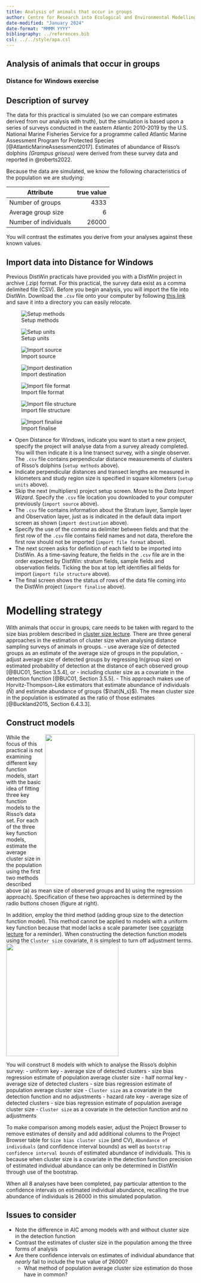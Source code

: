 ```yaml
---
title: Analysis of animals that occur in groups
author: Centre for Research into Ecological and Environmental Modelling <br> **University of St Andrews**
date-modified: "January 2024"
date-format: "MMMM YYYY"
bibliography: ../references.bib
csl: ../../style/apa.csl
---
```


:::{.callout-warning collapse=false appearance='default' icon=true}
# Analysis of animals that occur in groups
### Distance for Windows exercise
:::

## Description of survey

The data for this practical is simulated (so we can compare estimates derived from our analysis with truth), but the simulation is based upon a series of surveys conducted in the eastern Atlantic 2010-2019 by the U.S. National Marine Fisheries Service for a programme called Atlantic Marine Assessment Program for Protected Species [@AtlanticMarineAssessment2017].  Estimates of abundance of Risso's dolphins *(Grampus griseus)* were derived from these survey data and reported in @roberts2022.

Because the data are simulated, we know the following characteristics of the population we are studying:

| Attribute | true value |
| --------- | ----------:|
| Number of groups | 4333 |
| Average group size | 6 |
| Number of individuals | 26000 |

You will contrast the estimates you derive from your analyses against these known values.

## Import data into Distance for Windows

Previous DistWin practicals have provided you with a DistWin project in archive (.zip) format. For this practical, the survey data exist as a comma delimited file (CSV). Before you begin analysis, you will import the file into DistWin. Download the `.csv` file onto your computer by following  [this link](../R-prac/Risso_survey.csv) and save it into a directory you can easily relocate.

::: {layout-nrow=4}
![Setup methods](importsurvey.png)

![Setup units](importunits.png)


![Import source](importsource.png)

![Import destination](importwhat.png)

![Import file format](importfields.png)

![Import file structure](importorder.png)

![Import finalise](importfinal.png)
:::

- Open Distance for Windows, indicate you want to start a new project, specify the project will analyse data from a survey already completed. You will then indicate it is a line transect survey, with a single observer. The `.csv` file contains perpendicular distance measurements of clusters of Risso's dolphins (`setup methods` above).
- Indicate perpendicular distances and transect lengths are measured in kilometers and study region size is specified in square kilometers (`setup units` above).
- Skip the next (multipliers) project setup screen. Move to the *Data Import Wizard*. Specify the `.csv` file location you downloaded to your computer previously (`import source` above).
- The `.csv` file contains information about the Stratum layer, Sample layer and Observation layer, just as is indicated in the default data import screen as shown (`import destination` above).
- Specify the use of the *comma* as delimiter between fields and that the first row of the `.csv` file contains field names and not data, therefore the first row should not be imported (`import file format` above).
- The next screen asks for definition of each field to be imported into DistWin. As a time-saving feature, the fields in the `.csv` file are in the order expected by DistWin: stratum fields, sample fields and observation fields. Ticking the box at top left identifies all fields for import (`import file structure` above).
- The final screen shows the status of rows of the data file coming into the DistWin project (`import finalise` above).

# Modelling strategy

With animals that occur in groups, care needs to be taken with regard to the size bias problem described in [cluster size lecture](../Mod9-2023-clusters.pdf). There are three general approaches in the estimation of cluster size when analysing distance sampling surveys of animals in groups.
- use average size of detected groups as an estimate of the average size of groups in the population,
- adjust average size of detected groups by regressing ln(group size) on estimated  probability of detection at the distance of each observed group [@BUC01, Section 3.5.4], or
- including cluster size as a covariate in the detection function [@BUC01, Section 3.5.5].
  - This approach makes use of Horvitz-Thompson-Like estimators that estimate abundance of individuals ($\hat{N}$) and estimate abundance of groups ($\hat{N_s}$). The mean cluster size in the population is estimated as the ratio of those estimates [@Buckland2015, Section 6.4.3.3].
  
## Construct models 

<img src="twogroupsizes.png" align="right" width=400px>
While the focus of this practical is not examining different key function models, start with the basic idea of fitting three key function models to the Risso's data set. For each of the three key function models, estimate the average cluster size in the population using the first two methods described above (a) as mean size of observed groups and b) using the regression approach). Specification of these two approaches is determined by the radio buttons chosen (figure at right). 

In addition, employ the third method (adding group size to the detection function model). This method cannot be applied to models with a uniform key function because that model lacks a scale parameter (see [covariate lecture](../../08-covariates/Mod8-2023-covariates.pdf) for a reminder). When constructing the detection function models using the `Cluster size` covariate, it is simplest to turn off adjustment terms. <img src="noadjustments.png" width=300px>

You will construct 8 models with which to analyse the Risso's dolphin survey:
- uniform key
  - average size of detected clusters
  - size bias regression estimate of population average cluster size
- half normal key
  - average size of detected clusters
  - size bias regression estimate of population average cluster size
  - `Cluster size` as a covariate in the detection function and no adjustments
- hazard rate key
  - average size of detected clusters
  - size bias regression estimate of population average cluster size
  - `Cluster size` as a covariate in the detection function and no adjustments

To make comparison among models easier, adjust the Project Browser to remove estimates of density and add additional columns to the Project Browser table for `Size bias cluster size` (and CV), `Abundance of individuals` (and confidence interval bounds) as well as `bootstrap confidence interval bounds` of estimated abundance of individuals. This is because when cluster size is a covariate in the detection function precision of estimated individual abundance can only be determined in DistWin through use of the bootstrap.

When all 8 analyses have been completed, pay particular attention to the confidence intervals on estimated individual abundance, recalling the true abundance of individuals is 26000 in this simulated population.

:::{.callout-important collapse=false appearance='default' icon=true}
## Issues to consider
- Note the difference in AIC among models with and without cluster size in the detection function
- Contrast the estimates of cluster size in the population among the three forms of analysis
- Are there confidence intervals on estimates of individual abundance that *nearly* fail to include the true value of 26000?
  - What method of population average cluster size estimation do those have in common?
:::

